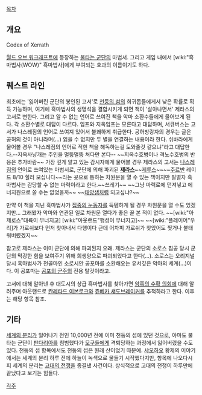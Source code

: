 [[목차]]

== 개요 ==

Codex of Xerrath

[[월드 오브 워크래프트]]에 등장하는 [[불타는 군단]]의 마법서. 그리고 게임 내에서 [wiki:"흑마법사(WOW)" 흑마법사]에게 부여되는 효과의 이름이기도 하다.

== 퀘스트 라인 ==

최초에는 '잃어버린 군단의 봉인된 고서'로 [[천둥의 섬]]의 희귀몹들에게서 낮은 확률로 획득 가능하며, 여기에 흑마법사의 생명석을 결합시키게 되면 책이 '살아나면서' 제라스의 고서로 변한다. 그리고 알 수 없는 언어로 쓰여진 책을 악마 소환수들에게 물어보게 된다.
각 소환수별로 대답이 다르다. 임프와 지옥임프는 모른다고 대답하며, 서큐버스는 고서가 나스레짐의 언어로 쓰여져 있어서 불쾌하게 취급한다. 공허방랑자의 경우는 글은 공허의 것이 아니라며(...) 읽을 수 없지만 두 별을 연결하는 내용이라 한다. 쉬바라에게 물어볼 경우 "나스레짐의 언어로 적힌 책을 해독하는걸 도와줄것 같으냐"라고 대답한다.--지옥사냥개는 주인을 멀뚱멀뚱 쳐다만 본다-- ~~지옥수호병이나 격노수호병의 반응은 추가바람~~
가장 깊게 알고 있는 감시자에게 물어볼 경우 제라스의 고서는 [[나스레짐]]의 언어로 쓰여있는 마법서로, 군단에 의해 파괴된 '''[[제라스]]'''~~[[제루스]]~~~~[[주르반]] 레이드 8/10 힐러 모십니다~~라는 곳으로 통하는 차원문을 열 수 있는 책이지만 필멸자 흑마법사는 감당할 수 없는 마력이라고 한다.~~쓰레기~~ ~~그냥 마력로에 던져넣고 에너지원으로 쓸 수는 없었을까~~ ~~[[태양샘]]처럼 되고싶냐?~~

만약 이 책을 지닌 흑마법사가 [[집중의 눈동자]]를 득템하게 될 경우 차원문을 열 수도 있겠지만... 그래봤자 악마와 연관된 일로 차원문 열다가 좋은 꼴 본 적이 없다. ~~[wiki:"아제로스"대륙이 무너지고] [wiki:"아웃랜드"행성이 무너지고]~~ ~~[wiki:"플레이어"우리]가 가로쉬보다 먼저 찾아내서 다행이다 근데 어차피 가로쉬가 찾았어도 찢거나 불태워버렸겠지~~

참고로 제라스는 이미 군단에 의해 파괴된지 오래. 제라스는 군단의 소로스 침공 당시 군단의 막강한 힘을 보여주기 위해 희생양으로 파괴되었다고 한다(...). 소로스는 오리지널 당시 흑마법사가 천골마인 소로시안 공포마를 소환해오는 유서깊은 악마의 세계(...)이다. 이 공포마는 [[공포의 군주]]의 전용 탈것이라고.

고서에 대해 알아낸 후 대도시의 상급 흑마법사를 찾아가면 [[암흑의 수확 의회]]에 대해 알려주며 아웃랜드로 [[칸레타드 이본로크]]와 [[쥬베카 섀도브레이커]]를 추적하라고 한다. 이후는 해당 항목 참조.

== 기타 ==

[[세계의 분리]]가 일어나기 전인 10,000년 전에 이미 천둥의 섬에 있던 것으로, 아마도 불타는 군단이 [[판다리아]]를 침범했다가 [[모구]]들에게 격퇴당하는 과정에서 잃어버렸을 수도 있다. 천둥의 섬 항목에서도 천둥의 섬은 원래 산이었기 때문에. [[샤오하오]] 황제의 이야기에서는 세계의 분리 하루 전에 하늘이 녹색으로 물들기 시작했다지만, 항목에 나오다시피 세계의 분리는 [[고대의 전쟁]]을 종결낸 사건이다. 상식적으로 고대의 전쟁이 하루만에 끝났다고 보기는 힘들다.

[[각주]]
